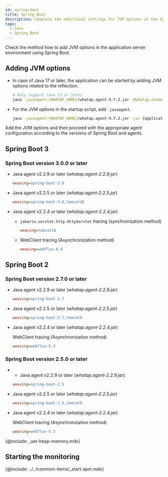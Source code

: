 ```yaml
---
id: spring-boot
title: Spring Boot
description: Complete the additional settings for JVM options in the Spring Boot application server environment.
tags:
  - Java
  - Spring Boot
---
```


Check the method how to add JVM options in the application server environment using Spring Boot.

## Adding JVM options

-   In case of Java 17 or later, the application can be started by adding JVM options related to the reflection.

    ```bash
    # Only support Java 17 or later
    java -javaagent:{WHATAP_HOME}/whatap.agent-X.Y.Z.jar -Dwhatap.oname={Agent_Name} --add-opens=java.base/java.lang=ALL-UNNAMED -jar {application.jar}
    ```

-   For the JVM options in the startup script, add `-javaagent`.

    ```bash
    java -javaagent:{WHATAP_HOME}/whatap.agent-X.Y.Z.jar -jar {application.jar}
    ```

Add the JVM options and then proceed with the appropriate agent configuration according to the versions of Spring Boot and agents.

## Spring Boot 3

### Spring Boot version 3.0.0 or later

-   Java agent v2.2.9 or later (_whatap.agent-2.2.9.jar_)

    ```ini title='whatap.conf'
    weaving=spring-boot-3.0
    ```

-   Java agent v2.2.5 or later (_whatap.agent-2.2.5.jar_)

    ```ini title='whatap.conf'
    weaving=spring-boot-3.0,tomcat10
    ```

-   Java agent v2.2.4 or later (_whatap.agent-2.2.4.jar_)

    -   `jakarta.servlet.http.HttpServlet` tracing (synchronization method)

        ```ini title='whatap.conf'
        weaving=tomcat10
        ```

    -   WebClient tracing (Asynchronization method)

        ```ini title='whatap.conf'
        weaving=webflux-6.0
        ```

## Spring Boot 2

### Spring Boot version 2.7.0 or later

-   Java agent v2.2.9 or later (_whatap.agent-2.2.9.jar_)

    ```ini title='whatap.conf'
    weaving=spring-boot-2.7
    ```

-   Java agent v2.2.5 or later (_whatap.agent-2.2.5.jar_)

    ```ini title='whatap.conf'
    weaving=spring-boot-2.7,tomcat9
    ```

-   Java agent v2.2.4 or later (_whatap.agent-2.2.4.jar_)

    WebClient tracing (Asynchronization method)

    ```ini title='whatap.conf'
    weaving=webflux-5.3
    ```

### Spring Boot version 2.5.0 or later

-   -   Java agent v2.2.9 or later (_whatap.agent-2.2.9.jar_)

    ```ini title='whatap.conf'
    weaving=spring-boot-2.5
    ```

-   Java agent v2.2.5 or later (_whatap.agent-2.2.5.jar_)

    ```ini title='whatap.conf'
    weaving=spring-boot-2.5,tomcat9
    ```

-   Java agent v2.2.4 or later (_whatap.agent-2.2.4.jar_)

    WebClient tracing (Asynchronization method)

    ```ini title='whatap.conf'
    weaving=webflux-5.3
    ```

{@include: _set-heap-memory.mdx} 

## Starting the monitoring

{@include: ../../common-items/_start-apm.mdx} 
